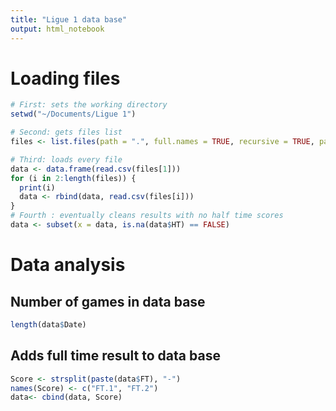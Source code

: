 ```yaml
---
title: "Ligue 1 data base"
output: html_notebook
---
```


# Loading files

```r
# First: sets the working directory
setwd("~/Documents/Ligue 1")

# Second: gets files list
files <- list.files(path = ".", full.names = TRUE, recursive = TRUE, pattern = "*.csv")

# Third: loads every file
data <- data.frame(read.csv(files[1]))
for (i in 2:length(files)) {
  print(i)
  data <- rbind(data, read.csv(files[i]))
}
# Fourth : eventually cleans results with no half time scores
data <- subset(x = data, is.na(data$HT) == FALSE)
```

# Data analysis

## Number of games in data base

```r
length(data$Date)
```

## Adds full time result to data base

```r
Score <- strsplit(paste(data$FT), "-")
names(Score) <- c("FT.1", "FT.2")
data<- cbind(data, Score)
```